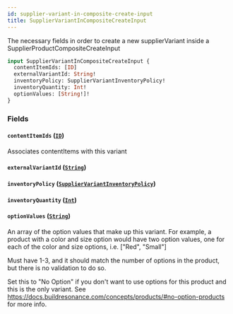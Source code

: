 ```yaml
---
id: supplier-variant-in-composite-create-input
title: SupplierVariantInCompositeCreateInput
---
```



The necessary fields in order to create a new supplierVariant inside a SupplierProductCompositeCreateInput


```graphql
input SupplierVariantInCompositeCreateInput {
  contentItemIds: [ID]
  externalVariantId: String!
  inventoryPolicy: SupplierVariantInventoryPolicy!
  inventoryQuantity: Int!
  optionValues: [String!]!
}
```


### Fields

#### `contentItemIds` ([`ID`](/developers/supplier-apis/supply-api/graphql/reference/scalars/id))

Associates contentItems with this variant


#### `externalVariantId` ([`String`](/developers/supplier-apis/supply-api/graphql/reference/scalars/string))




#### `inventoryPolicy` ([`SupplierVariantInventoryPolicy`](/developers/supplier-apis/supply-api/graphql/reference/enums/supplier-variant-inventory-policy))




#### `inventoryQuantity` ([`Int`](/developers/supplier-apis/supply-api/graphql/reference/scalars/int))




#### `optionValues` ([`String`](/developers/supplier-apis/supply-api/graphql/reference/scalars/string))

An array of the option values that make up this variant.
For example, a product with a color and size option would have two option values,
one for each of the color and size options, i.e. ["Red", "Small"]

Must have 1-3, and it should match the number of options in the product, but there is no validation to do so.

Set this to "No Option" if you don't want to use options for this product and this is the only variant.
See https://docs.buildresonance.com/concepts/products/#no-option-products for more info.




